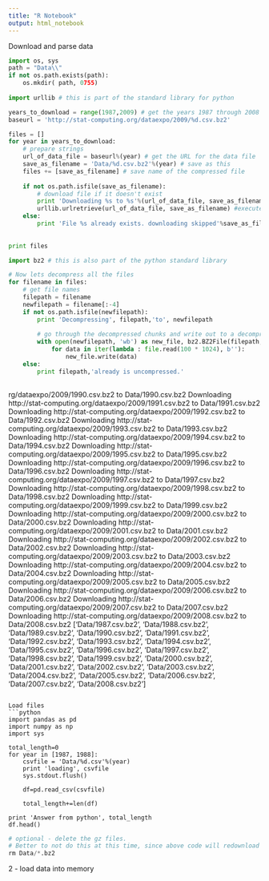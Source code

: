```yaml
---
title: "R Notebook"
output: html_notebook
---
```


Download and parse data
```python
import os, sys
path = "Data\\"
if not os.path.exists(path):
    os.mkdir( path, 0755)
    
import urllib # this is part of the standard library for python

years_to_download = range(1987,2009) # get the years 1987 through 2008
baseurl = 'http://stat-computing.org/dataexpo/2009/%d.csv.bz2' 

files = []
for year in years_to_download:
    # prepare strings
    url_of_data_file = baseurl%(year) # get the URL for the data file
    save_as_filename = 'Data/%d.csv.bz2'%(year) # save as this
    files += [save_as_filename] # save name of the compressed file
    
    if not os.path.isfile(save_as_filename):
        # download file if it doesn't exist
        print 'Downloading %s to %s'%(url_of_data_file, save_as_filename) # progress update
        urllib.urlretrieve(url_of_data_file, save_as_filename) #execute download
    else:
        print 'File %s already exists. downloading skipped'%save_as_filename
        
    
print files  

import bz2 # this is also part of the python standard library

# Now lets decompress all the files
for filename in files:
    # get file names
    filepath = filename
    newfilepath = filename[:-4]
    if not os.path.isfile(newfilepath):
        print 'Decompressing', filepath,'to', newfilepath
    
        # go through the decompressed chunks and write out to a decompressed file
        with open(newfilepath, 'wb') as new_file, bz2.BZ2File(filepath, 'rb') as file:
            for data in iter(lambda : file.read(100 * 1024), b''):
                new_file.write(data)
    else:
        print filepath,'already is uncompressed.'
        
```
rg/dataexpo/2009/1990.csv.bz2 to Data/1990.csv.bz2
Downloading http://stat-computing.org/dataexpo/2009/1991.csv.bz2 to Data/1991.csv.bz2
Downloading http://stat-computing.org/dataexpo/2009/1992.csv.bz2 to Data/1992.csv.bz2
Downloading http://stat-computing.org/dataexpo/2009/1993.csv.bz2 to Data/1993.csv.bz2
Downloading http://stat-computing.org/dataexpo/2009/1994.csv.bz2 to Data/1994.csv.bz2
Downloading http://stat-computing.org/dataexpo/2009/1995.csv.bz2 to Data/1995.csv.bz2
Downloading http://stat-computing.org/dataexpo/2009/1996.csv.bz2 to Data/1996.csv.bz2
Downloading http://stat-computing.org/dataexpo/2009/1997.csv.bz2 to Data/1997.csv.bz2
Downloading http://stat-computing.org/dataexpo/2009/1998.csv.bz2 to Data/1998.csv.bz2
Downloading http://stat-computing.org/dataexpo/2009/1999.csv.bz2 to Data/1999.csv.bz2
Downloading http://stat-computing.org/dataexpo/2009/2000.csv.bz2 to Data/2000.csv.bz2
Downloading http://stat-computing.org/dataexpo/2009/2001.csv.bz2 to Data/2001.csv.bz2
Downloading http://stat-computing.org/dataexpo/2009/2002.csv.bz2 to Data/2002.csv.bz2
Downloading http://stat-computing.org/dataexpo/2009/2003.csv.bz2 to Data/2003.csv.bz2
Downloading http://stat-computing.org/dataexpo/2009/2004.csv.bz2 to Data/2004.csv.bz2
Downloading http://stat-computing.org/dataexpo/2009/2005.csv.bz2 to Data/2005.csv.bz2
Downloading http://stat-computing.org/dataexpo/2009/2006.csv.bz2 to Data/2006.csv.bz2
Downloading http://stat-computing.org/dataexpo/2009/2007.csv.bz2 to Data/2007.csv.bz2
Downloading http://stat-computing.org/dataexpo/2009/2008.csv.bz2 to Data/2008.csv.bz2
['Data/1987.csv.bz2', 'Data/1988.csv.bz2', 'Data/1989.csv.bz2', 'Data/1990.csv.bz2', 'Data/1991.csv.bz2', 'Data/1992.csv.bz2', 'Data/1993.csv.bz2', 'Data/1994.csv.bz2', 'Data/1995.csv.bz2', 'Data/1996.csv.bz2', 'Data/1997.csv.bz2', 'Data/1998.csv.bz2', 'Data/1999.csv.bz2', 'Data/2000.csv.bz2', 'Data/2001.csv.bz2', 'Data/2002.csv.bz2', 'Data/2003.csv.bz2', 'Data/2004.csv.bz2', 'Data/2005.csv.bz2', 'Data/2006.csv.bz2', 'Data/2007.csv.bz2', 'Data/2008.csv.bz2']



```

Load files
```python
import pandas as pd
import numpy as np
import sys

total_length=0
for year in [1987, 1988]:
    csvfile = 'Data/%d.csv'%(year)
    print 'loading', csvfile
    sys.stdout.flush()
    
    df=pd.read_csv(csvfile)
    
    total_length+=len(df)
    
print 'Answer from python', total_length
df.head()
```

```python
# optional - delete the gz files.
# Better to not do this at this time, since above code will redownload if not found.
rm Data/*.bz2
```

2 - load data into memory
